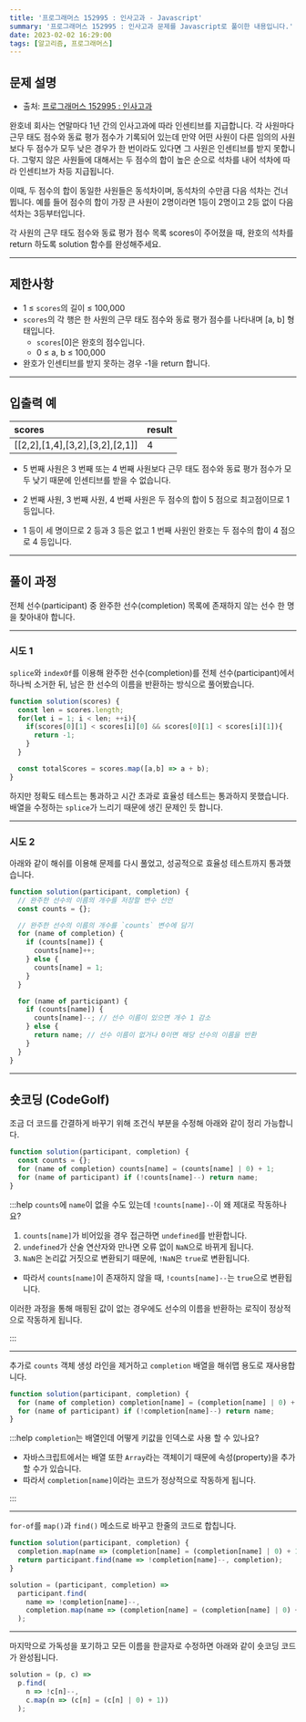 ```yaml
---
title: '프로그래머스 152995 : 인사고과 - Javascript'
summary: '프로그래머스 152995 : 인사고과 문제를 Javascript로 풀이한 내용입니다.'
date: 2023-02-02 16:29:00
tags: [알고리즘, 프로그래머스]
---
```


## 문제 설명

- 출처: [프로그래머스 152995 : 인사고과](https://school.programmers.co.kr/learn/courses/30/lessons/152995)

완호네 회사는 연말마다 1년 간의 인사고과에 따라 인센티브를 지급합니다.
각 사원마다 근무 태도 점수와 동료 평가 점수가 기록되어 있는데
만약 어떤 사원이 다른 임의의 사원보다 두 점수가 모두 낮은 경우가 한 번이라도 있다면 그 사원은 인센티브를 받지 못합니다.
그렇지 않은 사원들에 대해서는 두 점수의 합이 높은 순으로 석차를 내어 석차에 따라 인센티브가 차등 지급됩니다.

이때, 두 점수의 합이 동일한 사원들은 동석차이며, 동석차의 수만큼 다음 석차는 건너 뜁니다.
예를 들어 점수의 합이 가장 큰 사원이 2명이라면 1등이 2명이고 2등 없이 다음 석차는 3등부터입니다.

각 사원의 근무 태도 점수와 동료 평가 점수 목록 scores이 주어졌을 때, 완호의 석차를 return 하도록 solution 함수를 완성해주세요.

---

## 제한사항

- 1 ≤ `scores`의 길이 ≤ 100,000
- `scores`의 각 행은 한 사원의 근무 태도 점수와 동료 평가 점수를 나타내며 [a, b] 형태입니다.
  - `scores`[0]은 완호의 점수입니다.
  - 0 ≤ a, b ≤ 100,000
- 완호가 인센티브를 받지 못하는 경우 -1을 return 합니다.

---

## 입출력 예

| scores                          | result |
| :------------------------------ | :----- |
| [[2,2],[1,4],[3,2],[3,2],[2,1]] | 4      |

- 5 번째 사원은 3 번째 또는 4 번째 사원보다 근무 태도 점수와 동료 평가 점수가 모두 낮기 때문에 인센티브를 받을 수 없습니다.

- 2 번째 사원, 3 번째 사원, 4 번째 사원은 두 점수의 합이 5 점으로 최고점이므로 1 등입니다.

- 1 등이 세 명이므로 2 등과 3 등은 없고 1 번째 사원인 완호는 두 점수의 합이 4 점으로 4 등입니다.

---

## 풀이 과정

전체 선수(participant) 중 완주한 선수(completion) 목록에 존재하지 않는 선수 한 명을 찾아내야 합니다.

---

### 시도 1

`splice`와 `indexOf`를 이용해 완주한 선수(completion)를 전체 선수(participant)에서 하나씩 소거한 뒤, 남은 한 선수의 이름을 반환하는 방식으로 풀어봤습니다.

```javascript
function solution(scores) {
  const len = scores.length;
  for(let i = 1; i < len; ++i){
    if(scores[0][1] < scores[i][0] && scores[0][1] < scores[i][1]){
      return -1;
    }
  }

  const totalScores = scores.map([a,b] => a + b);
}
```

하지만 정확도 테스트는 통과하고 시간 초과로 효율성 테스트는 통과하지 못했습니다. 배열을 수정하는 `splice`가 느리기 때문에 생긴 문제인 듯 합니다.

---

### 시도 2

아래와 같이 해쉬를 이용해 문제를 다시 풀었고, 성공적으로 효율성 테스트까지 통과했습니다.

```javascript
function solution(participant, completion) {
  // 완주한 선수의 이름의 개수를 저장할 변수 선언
  const counts = {};

  // 완주한 선수의 이름의 개수를 `counts` 변수에 담기
  for (name of completion) {
    if (counts[name]) {
      counts[name]++;
    } else {
      counts[name] = 1;
    }
  }

  for (name of participant) {
    if (counts[name]) {
      counts[name]--; // 선수 이름이 있으면 개수 1 감소
    } else {
      return name; // 선수 이름이 없거나 0이면 해당 선수의 이름을 반환
    }
  }
}
```

---

## 숏코딩 (CodeGolf)

조금 더 코드를 간결하게 바꾸기 위해 조건식 부분을 수정해 아래와 같이 정리 가능합니다.

```javascript
function solution(participant, completion) {
  const counts = {};
  for (name of completion) counts[name] = (counts[name] | 0) + 1;
  for (name of participant) if (!counts[name]--) return name;
}
```

:::help `counts`에 `name`이 없을 수도 있는데 `!counts[name]--`이 왜 제대로 작동하나요?

1.  `counts[name]`가 비어있을 경우 접근하면 `undefined`를 반환합니다.
2.  `undefined`가 산술 연산자와 만나면 오류 없이 `NaN`으로 바뀌게 됩니다.
3.  `NaN`은 논리값 거짓으로 변환되기 때문에, `!NaN`은 `true`로 변환됩니다.

- 따라서 `counts[name]`이 존재하지 않을 때, `!counts[name]--`는 `true`으로 변환됩니다.

이러한 과정을 통해 매핑된 값이 없는 경우에도 선수의 이름을 반환하는 로직이 정상적으로 작동하게 됩니다.

:::

---

추가로 `counts` 객체 생성 라인을 제거하고 `completion` 배열을 해쉬맵 용도로 재사용합니다.

```javascript
function solution(participant, completion) {
  for (name of completion) completion[name] = (completion[name] | 0) + 1;
  for (name of participant) if (!completion[name]--) return name;
}
```

:::help `completion`는 배열인데 어떻게 키값을 인덱스로 사용 할 수 있나요?

- 자바스크립트에서는 배열 또한 `Array`라는 객체이기 때문에 속성(property)을 추가할 수가 있습니다.
- 따라서 `completion[name]`이라는 코드가 정상적으로 작동하게 됩니다.

:::

---

`for-of`를 `map()`과 `find()` 메소드로 바꾸고 한줄의 코드로 합칩니다.

```javascript
function solution(participant, completion) {
  completion.map(name => (completion[name] = (completion[name] | 0) + 1));
  return participant.find(name => !completion[name]--, completion);
}
```

```javascript
solution = (participant, completion) =>
  participant.find(
    name => !completion[name]--,
    completion.map(name => (completion[name] = (completion[name] | 0) + 1))
  );
```

---

마지막으로 가독성을 포기하고 모든 이름을 한글자로 수정하면 아래와 같이 숏코딩 코드가 완성됩니다.

```javascript
solution = (p, c) =>
  p.find(
    n => !c[n]--,
    c.map(n => (c[n] = (c[n] | 0) + 1))
  );
```
